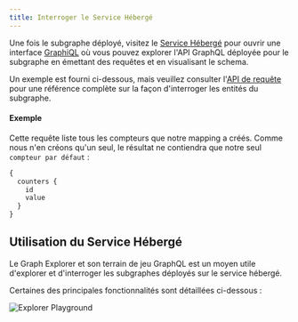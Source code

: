 ```yaml
---
title: Interroger le Service Hébergé
---
```


Une fois le subgraphe déployé, visitez le [Service Hébergé](https://thegraph.com/hosted-service/) pour ouvrir une interface [GraphiQL](https://github.com/graphql/graphiql) où vous pouvez explorer l'API GraphQL déployée pour le subgraphe en émettant des requêtes et en visualisant le schema.

Un exemple est fourni ci-dessous, mais veuillez consulter l'[API de requête](/querying/graphql-api) pour une référence complète sur la façon d'interroger les entités du subgraphe.

#### Exemple

Cette requête liste tous les compteurs que notre mapping a créés. Comme nous n'en créons qu'un seul, le résultat ne contiendra que notre seul `compteur par défaut` :

```graphql
{
  counters {
    id
    value
  }
}
```

## Utilisation du Service Hébergé

Le Graph Explorer et son terrain de jeu GraphQL est un moyen utile d'explorer et d'interroger les subgraphes déployés sur le service hébergé.

Certaines des principales fonctionnalités sont détaillées ci-dessous :

![Explorer Playground](/img/explorer-playground.png)
